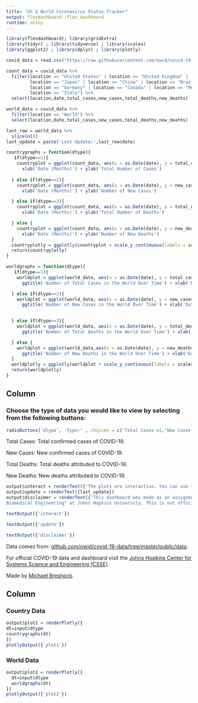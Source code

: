 ```yaml
---
title: "US & World Coronavirus Status Tracker"
output: flexdashboard::flex_dashboard
runtime: shiny
---
```


```r
library(flexdashboard); library(gridExtra)
library(tidyr) ; library(tidyverse) ; library(scales)
library(ggplot2) ; library(dplyr) ; library(plotly)
```

```r

covid_data = read.csv("https://raw.githubusercontent.com/owid/covid-19-data/master/public/data/owid-covid-data.csv")

count_data = covid_data %>%
  filter(location == "United States" | location == "United Kingdom" |  location == "India" |
         location == "Japan" | location == "China" | location == "Brazil" |
         location == "Germany" | location == "Canada" | location == "Mexico" |
         location == "Italy") %>%
  select(location,date,total_cases,new_cases,total_deaths,new_deaths)

world_data = covid_data %>%
  filter(location == "World") %>%
  select(location,date,total_cases,new_cases,total_deaths,new_deaths)

last_row = world_data %>% 
  slice(n())
last_update = paste('Last Update:',last_row$date) 

countrygraphs = function(dtype){
   if(dtype==1){
    countryplot = ggplot(count_data, aes(x = as.Date(date), y = total_cases, col = location)) + geom_line() + ggtitle('Number of Total Cases Over Time per Country') +
      xlab('Date (Months)') + ylab('Total Number of Cases')
    
  } else if(dtype==2){
    countryplot = ggplot(count_data, aes(x = as.Date(date), y = new_cases, col = location)) + geom_line() + ggtitle('Number of New Cases Over Time per Country') +
      xlab('Date (Months)') + ylab('Number of New Cases')

  } else if(dtype==3){
    countryplot = ggplot(count_data, aes(x = as.Date(date), y = total_deaths, col = location)) + geom_line() + ggtitle('Number of Total Deaths Over Time per Country') +
      xlab('Date (Months)') + ylab('Total Number of Deaths')

  } else {
    countryplot = ggplot(count_data, aes(x = as.Date(date), y = new_deaths, col = location)) + geom_line() + ggtitle('Number of New Deaths Over Time per Country') +
      xlab('Date (Months)') + ylab('Number of New Deaths')
  }
  countryplotly = ggplotly(countryplot + scale_y_continuous(labels = scales::comma))
  return(countryplotly)
}

worldgraphs = function(dtype){
   if(dtype==1){
    worldplot = ggplot(world_data, aes(x = as.Date(date), y = total_cases)) + geom_line(color = "#00AFBB",size = 1) + 
      ggtitle('Number of Total Cases in the World Over Time') + xlab('Date (Months)') + ylab('Total Number of Cases')

  } else if(dtype==2){
    worldplot = ggplot(world_data, aes(x = as.Date(date), y = new_cases)) + geom_line(color = "#00AFBB",size = 1) + 
      ggtitle('Number of New Cases in the World Over Time') + xlab('Date (Months)') + ylab('Number of New Cases')

    
  } else if(dtype==3){
    worldplot = ggplot(world_data, aes(x = as.Date(date), y = total_deaths)) + geom_line(color = "#00AFBB",size = 1) + 
      ggtitle('Number of Total Deaths in the World Over Time') + xlab('Date (Months)') + ylab('Total Number of Deaths')

  } else {
    worldplot = ggplot(world_data,aes(x = as.Date(date), y = new_deaths)) + geom_line(color = "#00AFBB",size = 1) + 
      ggtitle('Number of New Deaths in the World Over Time') + xlab('Date (Months)') + ylab('Number of New Deaths')
  }
  worldplotly = ggplotly(worldplot + scale_y_continuous(labels = scales::comma))
  return(worldplotly)
}

```

Column {.sidebar data-width=350}
-----------------------------------------------------------------------

### Choose the type of data you would like to view by selecting from the following buttons: 

```r
radioButtons('dtype', 'Type:' , choices = c('Total Cases'=1,'New Cases'=2, 'Total Deaths'=3, 'New Deaths'=4), inline = FALSE)
```

Total Cases: Total confirmed cases of COVID-19.
  
New Cases: New confirmed cases of COVID-19.
  
Total Deaths: Total deaths attributed to COVID-19.
  
New Deaths: New deaths attributed to COVID-19.

```r
output$interact = renderText({'The plots are interactive. You can use the tools at the top right of the figure to manipulate the graphs! :)'})
output$update = renderText({last_update})
output$disclaimer = renderText({'This dashboard was made as an assignment for the course "Advanced Data Science for 
Biomedical Engineering" at Johns Hopkins University. This is not official health information and should not be used as such.'})

textOutput({'interact'})

textOutput({'update'})

textOutput({'disclaimer'})
```

Data comes from: [github.com/owid/covid-19-data/tree/master/public/data](https://github.com/owid/covid-19-data/tree/master/public/data).

For official COVID-19 data and dashboard visit the [Johns Hopkins Center for Systems Science and Engineering (CSSE)](https://systems.jhu.edu/).

Made by [Michael Breshock](https://mbreshock.github.io/).


Column {data-width=650}
-----------------------------------------------------------------------

### Country Data

```r
output$plot1 = renderPlotly({
dt=input$dtype
countrygraphs(dt)
})
plotlyOutput({'plot1'})
```

### World Data

```r
output$plot2 = renderPlotly({
  dt=input$dtype
  worldgraphs(dt)
})
plotlyOutput({'plot2'})
```

